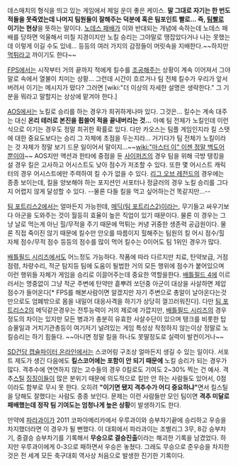 데스매치의 형식을 띄고 있는 게임에서 제일 운이 좋은 케이스. '''말 그대로 자기는 한 번도 적들을 못죽였는데 나머지 팀원들이 잘해주는 덕분에 혹은 팀포인트 빨로... 즉, [[팀빨]]로 이기는 현상'''을 뜻하는 말이다. [[노데스 패배]]가 이와 반대되는 개념에 속하는데 노데스 패배를 당하면 억울해서 미칠 지경이지만 노킬 승리는 그야말로 땡잡았다거나 나는 못했는데 이렇게 이길 수도 있네... 등등의 여러 가지의 감정들이 머릿속을 지배한다.~~하지만 [[먹튀]]라고 까이기도 한다~~

[[FPS]]에서는 시작부터 거의 끝까지 적에게 킬수를 [[조공]]해주는 상황이 계속 이어져서 그야말로 속에서 열불이 치미는 상황... 그런데 시간이 흐르거나 팀 전체 킬수가 우리가 앞서버려서 이기는 메시지가 떴다? 그러면 [wiki:"더 이상의 자세한 설명은 생략한다." 그 기분을 뭐라고 말할지는 상상에 맡겨야 한다.]

[[AOS]]에서는 노킬로 승리를 하는 경우가 희귀하게나마 있다. 그것은... 킬수는 계속 대주는 대신 '''온리 테러로 본진을 휩쓸어 적을 끝내버리는 것...''' 아예 팀 전체가 노킬인데 이런 식으로 이기는 경우도 정말 희귀한 확률로 있다. 다만 카오스는 팀플 게임인지라 킬 스탯에 대한 중요도보다는 승리 그 자체에 초점을 두는지라... 거기다가 팀 전체가 노킬이라는 것 자체가 정말 보기 드문 일이어서 말이지...~~[[wiki:"마스터 이" 이젠 정말 백도어 뿐이야]]~~ AOS지만 액션과 한타에 중점을 둔 [[사이퍼즈]]의 경우 팀을 위해 극방 탱킹을 설 경우 킬은 고사하고 어시스트도 낮아 점수가 저조할 수 있다. 또한 몇 어시스트 캐릭터의 경우 어시스트에만 주력하여 킬 수가 없을 수 있다. [[리그 오브 레전드]]의 경우에는 종종 보이는데, 킬을 양보해야 하는 포지션인 서포터나 정글러의 경우 노킬 승리를 그다지 어렵지 않게 달성할 수 있다. --물론 다들 킬을 먹고 싶어하는건 똑같지만...-- 

[[팀 포트리스2]]에서는 얼마든지 가능한데, [[메딕(팀 포트리스2)]]이라는, 무기들고 싸우기보다 아군을 도와주는 것이 월등히 효율이 높은 직업이 있기 때문이다. 물론 이 경우는 그냥 날로 먹는게 아닌 힐/무적을 주기 때문에 먹튀는 커녕 귀중한 생존력 공급원이다. 물론 직접 죽이진 않기 때문에 킬수만 안오를 따름이지 힐해주는 팀원의 킬 어시 점수/힐 자체 점수/무적 점수 등등의 점수를 많이 먹어 킬수는 0이어도 팀 1위인 경우가 많다.

[[배틀필드 시리즈]]에서도 어느정도 가능하다. 작품에 따라 다르지만 치료, 탄약보급, 거점점령, 차량수리, 적군 탐지등 팀에 도움이 될법한 거의 모든 행위에 점수가 붙어있으며 이런 행위들 자체가 게임을 승리로 이끌어주는데 중요한 역할을한다. [[배틀필드 4]]에 이르러서는 명중없이 그냥 적군 주변에 탄약만 흩뿌려 쏘던중 아군이 대상을 사살하면 제압점수가 들어온다[* FPS를 해본사람이면 알겠지만 자기 주변으로 총알이 날아온다는것만으로도 엄폐밖으로 몸을 내밀어 대응사격을 하기가 상당히 껄끄러워진다]. 다만 [[팀 포트리스2]]의 메딕같은경우는 전투능력이 거의 제로에 가깝지만, [[배틀필드 시리즈]]의 경우 정도의 차이는 있지만 모든 병과가 충분히 유효한 사살수단이 있으며 탱크를 비롯한 탑승물일과 거치기관총등이 여기저기 널려있는 게임 특성상 작정하지 않는이상 정말로 노킬승리는 하기 힘들다. ~~아니면 정말 킬을 하나도 못딸정도로 실력이 발컨이거나~~

[[SD건담 캡슐파이터 온라인]]에서는 스코어링 구조상 얼마든지 생길 수 있는 일이다. 서포트 제도가 생긴 다음에도 '''킬스코어에는 포함이 안 되기 때문에''' 노킬 승리가 되는 경우가 많다. 격추수에 연연하지 않는 고수들의 경우 0킬로도 기여도 2~30% 찍는 건 예사. 격추[[스틸]] [[징징]]이들이 많은 분위기 때문에 의도적으로 킬만 안 하는 사람들도 있어서, 0점이라도 함부로 무시 못 한다. 오히려 '''"이기면 됐지 격추수가 어디 중요하냐"'''면서 킬스틸을 당해도 잘했다는 사람도 종종 보인다. 문제는 이런 사람들만 모인 팀이면 '''격추 미달로 패배했는데 정작 팀 기여도는 엄청나게 높은 상황'''이 발생하기도 한다.

만약에 [[파라과이]]가 2011 코파아메리카에서 우루과이와 승부차기끝에 승리하고 우승을 차지했더라면 이 경우가 될 뻔했다. 이 대회에서 파라과이는 조별리그 3무, 8강 승부차기, 중결승 승부차기를 기록해서 '''무승으로 결승진출'''이라는 해괴한 기록을 남겼었다. 하지만 우루과이에게 0-3으로 패하면서 우승은 놓쳤다. 그래도 무승으로 준우승을 차지한 것은 전 세계 모든 축구대회 역사상 처음으로 발생한 진기한 기록이다. 
